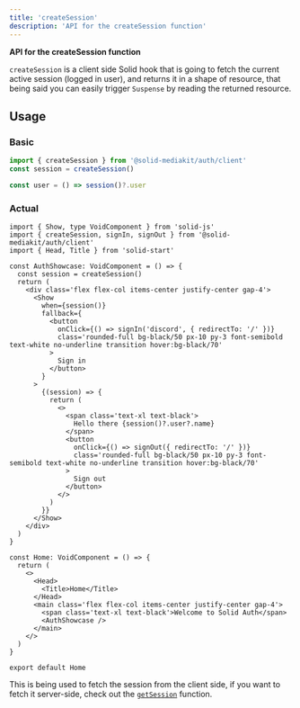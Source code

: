 ```yaml
---
title: 'createSession'
description: 'API for the createSession function'
---
```


**API for the createSession function**

`createSession` is a client side Solid hook that is going to fetch the current active session (logged in user), and returns it in a shape of resource, that being said you can easily trigger `Suspense` by reading the returned resource.

## Usage

### Basic

```ts
import { createSession } from '@solid-mediakit/auth/client'
const session = createSession()

const user = () => session()?.user
```

### Actual

```tsx
import { Show, type VoidComponent } from 'solid-js'
import { createSession, signIn, signOut } from '@solid-mediakit/auth/client'
import { Head, Title } from 'solid-start'

const AuthShowcase: VoidComponent = () => {
  const session = createSession()
  return (
    <div class='flex flex-col items-center justify-center gap-4'>
      <Show
        when={session()}
        fallback={
          <button
            onClick={() => signIn('discord', { redirectTo: '/' })}
            class='rounded-full bg-black/50 px-10 py-3 font-semibold text-white no-underline transition hover:bg-black/70'
          >
            Sign in
          </button>
        }
      >
        {(session) => {
          return (
            <>
              <span class='text-xl text-black'>
                Hello there {session()?.user?.name}
              </span>
              <button
                onClick={() => signOut({ redirectTo: '/' })}
                class='rounded-full bg-black/50 px-10 py-3 font-semibold text-white no-underline transition hover:bg-black/70'
              >
                Sign out
              </button>
            </>
          )
        }}
      </Show>
    </div>
  )
}

const Home: VoidComponent = () => {
  return (
    <>
      <Head>
        <Title>Home</Title>
      </Head>
      <main class='flex flex-col items-center justify-center gap-4'>
        <span class='text-xl text-black'>Welcome to Solid Auth</span>
        <AuthShowcase />
      </main>
    </>
  )
}

export default Home
```

This is being used to fetch the session from the client side, if you want to fetch it server-side, check out the [`getSession`](/auth/getsession) function.
